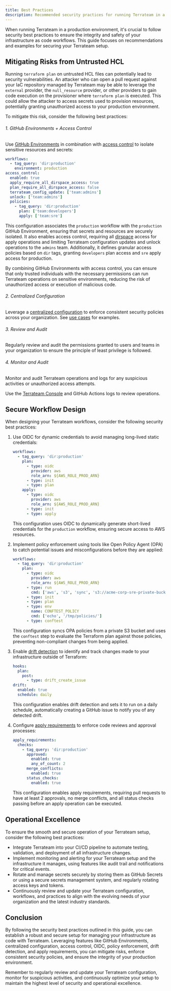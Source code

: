 ```yaml
---
title: Best Practices
description: Recommended security practices for running Terrateam in a production environment
---
```


When running Terrateam in a production environment, it's crucial to follow security best practices to ensure the integrity and safety of your infrastructure as code workflows. This guide focuses on recommendations and examples for securing your Terrateam setup.

## Mitigating Risks from Untrusted HCL
Running `terraform plan` on untrusted HCL files can potentially lead to security vulnerabilities. An attacker who can open a pull request against your IaC repository managed by Terrateam may be able to leverage the `external` provider, the `null_resource` provider, or other providers to gain code execution on the provisioner where `terraform plan` is executed. This could allow the attacker to access secrets used to provision resources, potentially granting unauthorized access to your production environment.

To mitigate this risk, consider the following best practices:
###### 1. GitHub Environments + Access Control
Use [GitHub Environments](/integrations/github-environments) in combination with [access control](/configuration-reference/access-control) to isolate sensitive resources and secrets:
   ```yaml
   workflows:
     - tag_query: 'dir:production'
       environment: production
   access_control:
     enabled: true
     apply_require_all_dirspace_access: true
     plan_require_all_dirspace_access: false
     terrateam_config_update: ['team:admins']
     unlock: ['team:admins']
     policies:
       - tag_query: 'dir:production'
         plan: ['team:developers']
         apply: ['team:sre']
   ```

   This configuration associates the `production` workflow with the `production` GitHub Environment, ensuring that secrets and resources are securely isolated. It also enables access control, requiring all [dirspace](/getting-started/concepts#dirspace) access for apply operations and limiting Terrateam configuration updates and unlock operations to the `admins` team. Additionally, it defines granular access policies based on `dir` tags, granting `developers` plan access and `sre` apply access for production.

   By combining GitHub Environments with access control, you can ensure that only trusted individuals with the necessary permissions can run Terrateam operations on sensitive environments, reducing the risk of unauthorized access or execution of malicious code.

###### 2. Centralized Configuration
Leverage a [centralized configuration](/advanced-workflows/centralized-configuration) to enforce consistent security policies across your organization.
See [use cases](/advanced-workflows/centralized-configuration/#use-cases) for examples.

###### 3. Review and Audit
Regularly review and audit the permissions granted to users and teams in your organization to ensure the principle of least privilege is followed.

###### 4. Monitor and Audit
Monitor and audit Terrateam operations and logs for any suspicious activities or unauthorized access attempts.

Use the [Terrateam Console](https://app.terrateam.io) and GitHub Actions logs to review operations.

## Secure Workflow Design
When designing your Terrateam workflows, consider the following security best practices:
1. Use OIDC for dynamic credentials to avoid managing long-lived static credentials:
   ```yaml
   workflows:
     - tag_query: 'dir:production'
       plan:
         - type: oidc
           provider: aws
           role_arn: ${AWS_ROLE_PROD_ARN}
         - type: init
         - type: plan
       apply:
         - type: oidc
           provider: aws
           role_arn: ${AWS_ROLE_PROD_ARN}
         - type: init
         - type: apply
   ```
   This configuration uses OIDC to dynamically generate short-lived credentials for the `production` workflow, ensuring secure access to AWS resources.

2. Implement policy enforcement using tools like Open Policy Agent (OPA) to catch potential issues and misconfigurations before they are applied:
   ```yaml
   workflows:
     - tag_query: 'dir:production'
       plan:
         - type: oidc
           provider: aws
           role_arn: ${AWS_ROLE_PROD_ARN}
         - type: run
           cmd: ['aws', 's3', 'sync', 's3://acme-corp-sre-private-bucket/opa/policies/', '/tmp/policies/']
         - type: init
         - type: plan
         - type: env
           name: CONFTEST_POLICY
           cmd: ['echo', '/tmp/policies/']
         - type: conftest
   ```
   This configuration syncs OPA policies from a private S3 bucket and uses the `conftest` step to evaluate the Terraform plan against those policies, preventing non-compliant changes from being applied.

3. Enable [drift detection](/configuration-reference/drift) to identify and track changes made to your infrastructure outside of Terraform:
   ```yaml
   hooks:
     plan:
       post:
         - type: drift_create_issue
   drift:
     enabled: true
     schedule: daily
   ```
   This configuration enables drift detection and sets it to run on a daily schedule, automatically creating a GitHub issue to notify you of any detected drift.

4. Configure [apply requirements](/configuration-reference/apply-requirements) to enforce code reviews and approval processes:
   ```yaml
   apply_requirements:
     checks:
       - tag_query: 'dir:production'
         approved:
           enabled: true
           any_of_count: 2
         merge_conflicts:
           enabled: true
         status_checks:
           enabled: true
   ```
   This configuration enables apply requirements, requiring pull requests to have at least 2 approvals, no merge conflicts, and all status checks passing before an apply operation can be executed.

## Operational Excellence
To ensure the smooth and secure operation of your Terrateam setup, consider the following best practices:
- Integrate Terrateam into your CI/CD pipeline to automate testing, validation, and deployment of all infrastructure changes.
- Implement monitoring and alerting for your Terrateam setup and the infrastructure it manages, using features like audit trail and notifications for critical events.
- Rotate and manage secrets securely by storing them as GitHub Secrets or using a secure secrets management system, and regularly rotating access keys and tokens.
- Continuously review and update your Terrateam configuration, workflows, and practices to align with the evolving needs of your organization and the latest industry standards.

## Conclusion
By following the security best practices outlined in this guide, you can establish a robust and secure setup for managing your infrastructure as code with Terrateam. Leveraging features like GitHub Environments, centralized configuration, access control, OIDC, policy enforcement, drift detection, and apply requirements, you can mitigate risks, enforce consistent security policies, and ensure the integrity of your production environment.

Remember to regularly review and update your Terrateam configuration, monitor for suspicious activities, and continuously optimize your setup to maintain the highest level of security and operational excellence.
